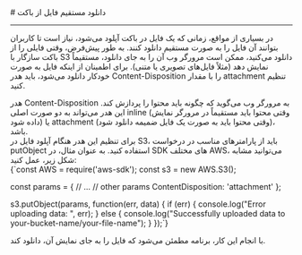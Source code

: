 

<Layout>
<Head>
<title>مستندات دانلود مستقیم از Object Storage - لیارا</title>
<meta property="og:title" content="مستندات خدمات رایانش ابری لیارا" />
<meta property="og:description" content="مستندات مربوط به نحوه دانلود مستقیم از فضای ذخیره‌سازی ابری در لیارا"  />
<meta property="og:image" content="https://files.liara.ir/liara/logos/liara-poster.jpg" />
</Head>
# دانلود مستقیم فایل از باکت
<hr className="mb-2" />

در بسیاری از مواقع، زمانی که یک فایل در باکت آپلود می‌شود، نیاز است تا کاربران بتوانند آن فایل را به صورت مستقیم دانلود کنند. به طور پیش‌فرض، وقتی فایلی را از باکت سازگار با S3 دانلود می‌کنید، ممکن است مرورگر وب آن را به جای دانلود، مستقیماً نمایش دهد (مثلاً فایل‌های تصویری یا متنی). برای اطمینان از اینکه فایل به صورت خودکار دانلود می‌شود، باید هدر Content-Disposition را با مقدار attachment تنظیم کنید.



<Section id="what-is-content-disposition-header" title="هدر Content-Disposition چیست؟" />
هدر Content-Disposition به مرورگر وب می‌گوید که چگونه باید محتوا را پردازش کند. 
این هدر می‌تواند به دو صورت اصلی inline (وقتی  محتوا باید مستقیماً در مرورگر نمایش داده شود) یا attachment (وقتی محتوا باید به صورت یک فایل ضمیمه دانلود شود)، باشد.

<Section id="set-content-disposition-header-in-bucket" title="نحوه تنظیم هدر Content-Disposition در باکت" />
برای تنظیم این هدر هنگام آپلود فایل در S3، باید از پارامترهای مناسب در درخواست putObject استفاده کنید. به عنوان مثال، در SDK های مختلف AWS، می‌توانید مشابه شکل زیر، عمل کنید:

<div className="h-2" />
<div dir='ltr'>
    <Highlight className="js">
        {`const AWS = require('aws-sdk');
const s3 = new AWS.S3();

const params = {
  // ...
  // other params
  ContentDisposition: 'attachment'
};

s3.putObject(params, function(err, data) {
  if (err) {
    console.log("Error uploading data: ", err);
  } else {
    console.log("Successfully uploaded data to your-bucket-name/your-file-name");
  }
});`}
    </Highlight>
</div>
<div className="h-2" />
با انجام این کار، برنامه مطمئن می‌شود که فایل را به جای نمایش آن، دانلود کند.

</Layout>